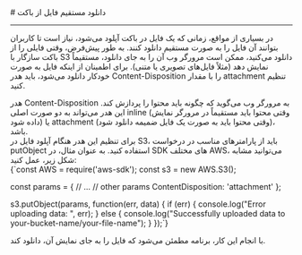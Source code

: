 

<Layout>
<Head>
<title>مستندات دانلود مستقیم از Object Storage - لیارا</title>
<meta property="og:title" content="مستندات خدمات رایانش ابری لیارا" />
<meta property="og:description" content="مستندات مربوط به نحوه دانلود مستقیم از فضای ذخیره‌سازی ابری در لیارا"  />
<meta property="og:image" content="https://files.liara.ir/liara/logos/liara-poster.jpg" />
</Head>
# دانلود مستقیم فایل از باکت
<hr className="mb-2" />

در بسیاری از مواقع، زمانی که یک فایل در باکت آپلود می‌شود، نیاز است تا کاربران بتوانند آن فایل را به صورت مستقیم دانلود کنند. به طور پیش‌فرض، وقتی فایلی را از باکت سازگار با S3 دانلود می‌کنید، ممکن است مرورگر وب آن را به جای دانلود، مستقیماً نمایش دهد (مثلاً فایل‌های تصویری یا متنی). برای اطمینان از اینکه فایل به صورت خودکار دانلود می‌شود، باید هدر Content-Disposition را با مقدار attachment تنظیم کنید.



<Section id="what-is-content-disposition-header" title="هدر Content-Disposition چیست؟" />
هدر Content-Disposition به مرورگر وب می‌گوید که چگونه باید محتوا را پردازش کند. 
این هدر می‌تواند به دو صورت اصلی inline (وقتی  محتوا باید مستقیماً در مرورگر نمایش داده شود) یا attachment (وقتی محتوا باید به صورت یک فایل ضمیمه دانلود شود)، باشد.

<Section id="set-content-disposition-header-in-bucket" title="نحوه تنظیم هدر Content-Disposition در باکت" />
برای تنظیم این هدر هنگام آپلود فایل در S3، باید از پارامترهای مناسب در درخواست putObject استفاده کنید. به عنوان مثال، در SDK های مختلف AWS، می‌توانید مشابه شکل زیر، عمل کنید:

<div className="h-2" />
<div dir='ltr'>
    <Highlight className="js">
        {`const AWS = require('aws-sdk');
const s3 = new AWS.S3();

const params = {
  // ...
  // other params
  ContentDisposition: 'attachment'
};

s3.putObject(params, function(err, data) {
  if (err) {
    console.log("Error uploading data: ", err);
  } else {
    console.log("Successfully uploaded data to your-bucket-name/your-file-name");
  }
});`}
    </Highlight>
</div>
<div className="h-2" />
با انجام این کار، برنامه مطمئن می‌شود که فایل را به جای نمایش آن، دانلود کند.

</Layout>